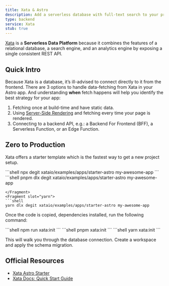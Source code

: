 ```yaml
---
title: Xata & Astro
description: Add a serverless database with full-text search to your project with Xata
type: backend
service: Xata
stub: true
---
```


[Xata](https://xata.io) is a **Serverless Data Platform** because it combines the features of a relational database, a search engine, and an analytics engine by exposing a single consistent REST API.

## Quick Intro

Because Xata is a database, it’s ill-advised to connect directly to it from the frontend. There are 3 options to handle data-fetching from Xata in your Astro app. And understanding **when** fetch happens will help you identify the best strategy for your app:

1. Fetching once at build-time and have static data.
2. Using [Server-Side Rendering](/en/guides/server-side-rendering/) and fetching every time your page is rendered.
3. Connecting to a backend API, e.g.: a Backend For Frontend (BFF), a Serverless Function, or an Edge Function.

## Zero to Production

Xata offers a starter template which is the fastest way to get a new project setup.

<PackageManagerTabs>
  <Fragment slot="npm">
  ```shell
npx degit xataio/examples/apps/starter-astro my-awesome-app
  ```
  </Fragment>
  <Fragment slot="pnpm">
  ```shell
pnpm dlx degit xataio/examples/apps/starter-astro my-awesome-app

  ```
  </Fragment>
  <Fragment slot="yarn">
  ```shell
  yarn dlx degit xataio/examples/apps/starter-astro my-awesome-app
  ```
  </Fragment>
</PackageManagerTabs>

Once the code is copied, dependencies installed, run the following command:

<PackageManagerTabs>
  <Fragment slot="npm">
  ```shell
npm run xata:init
  ```
  </Fragment>
  <Fragment slot="pnpm">
  ```shell
pnpm xata:init
  ```
  </Fragment>
  <Fragment slot="yarn">
  ```shell
yarn xata:init
  ```
  </Fragment>
</PackageManagerTabs>

This will walk you through the database connection. Create a workspace and apply the schema migration.

## Official Resources
- [Xata Astro Starter](https://github.com/xataio/examples/tree/main/apps/starter-astro)
- [Xata Docs: Quick Start Guide](https://xata.io/docs/getting-started/quickstart-astro)

